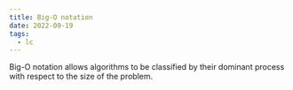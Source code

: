 ```yaml
---
title: Big-O notation
date: 2022-09-19
tags:
  - lc
---
```

Big-O notation allows algorithms to be classified by their dominant process with respect to the size of the problem.
